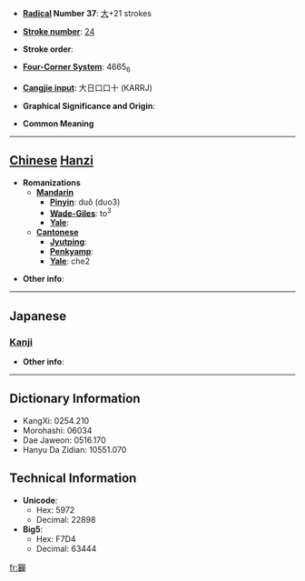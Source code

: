 * '''[[Wiktionary:Chinese radical index| Radical]] Number 37''': [[Wiktionary:Chinese radical index 大|大]]+21 strokes

* '''[[Wiktionary:Chinese total strokes index|Stroke number]]''': [[Wiktionary:Chinese total strokes index 24|24]]

* '''Stroke order''': 

* '''[[Wiktionary:Chinese four corner index|Four-Corner System]]''': 4665<sub>6</sub>

* '''[[Wiktionary:Chinese Cangjie index|Cangjie input]]''': 大日口口十 (KARRJ)

* '''Graphical Significance and Origin''': 

* '''Common Meaning'''

----

== [[Chinese]] [[Hanzi]] ==

* '''Romanizations'''
** '''[[Mandarin]]'''
*** '''[[Pinyin]]''': duǒ (duo3)
*** '''[[Wade-Giles]]''': to<sup>3</sup>
*** '''[[Yale]]''': 
** '''[[Cantonese]]'''
*** '''[[Jyutping]]''':
*** '''[[Penkyamp]]''': 
*** '''[[Yale]]''': che2

* '''Other info''': 

----

==Japanese==
===[[Kanji]]===
{{kanji|on readings=[[しゃ]] (sha), [[せん]] (sen), [[た]] (ta)
|kun readings=[[おおきい]] (ookii), [[ゆるやかで]] (yuruyakade)
}}

* '''Other info''':  

----

== Dictionary Information ==

* KangXi: 0254.210
* Morohashi: 06034
* Dae Jaweon: 0516.170
* Hanyu Da Zidian: 10551.070

== Technical Information ==

* '''Unicode''':
** Hex: 5972
** Decimal: 22898
* '''Big5''':
** Hex: F7D4
** Decimal: 63444

[[fr:奲]]
